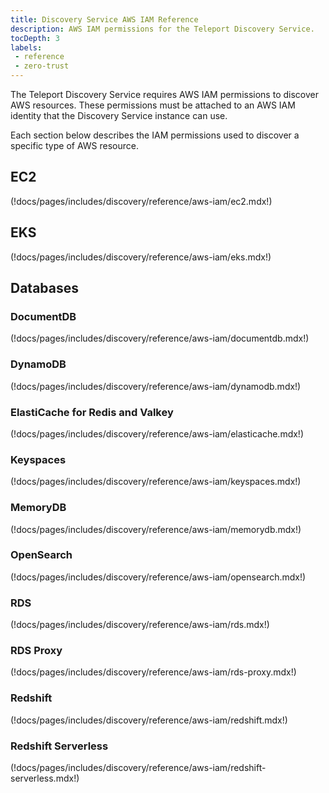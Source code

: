 ```yaml
---
title: Discovery Service AWS IAM Reference
description: AWS IAM permissions for the Teleport Discovery Service.
tocDepth: 3
labels:
 - reference
 - zero-trust
---
```


The Teleport Discovery Service requires AWS IAM permissions to discover AWS
resources.
These permissions must be attached to an AWS IAM identity that the Discovery
Service instance can use.

Each section below describes the IAM permissions used to discover a specific
type of AWS resource.

## EC2

(!docs/pages/includes/discovery/reference/aws-iam/ec2.mdx!)

## EKS

(!docs/pages/includes/discovery/reference/aws-iam/eks.mdx!)

## Databases

### DocumentDB

(!docs/pages/includes/discovery/reference/aws-iam/documentdb.mdx!)

### DynamoDB

(!docs/pages/includes/discovery/reference/aws-iam/dynamodb.mdx!)

### ElastiCache for Redis and Valkey

(!docs/pages/includes/discovery/reference/aws-iam/elasticache.mdx!)

### Keyspaces

(!docs/pages/includes/discovery/reference/aws-iam/keyspaces.mdx!)

### MemoryDB

(!docs/pages/includes/discovery/reference/aws-iam/memorydb.mdx!)

### OpenSearch

(!docs/pages/includes/discovery/reference/aws-iam/opensearch.mdx!)

### RDS

(!docs/pages/includes/discovery/reference/aws-iam/rds.mdx!)

### RDS Proxy

(!docs/pages/includes/discovery/reference/aws-iam/rds-proxy.mdx!)

### Redshift

(!docs/pages/includes/discovery/reference/aws-iam/redshift.mdx!)

### Redshift Serverless

(!docs/pages/includes/discovery/reference/aws-iam/redshift-serverless.mdx!)
